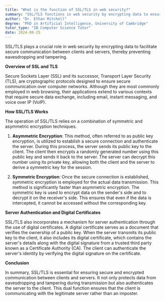 ```yaml
---
title: "What is the function of SSL/TLS in web security?"
summary: "SSL/TLS functions in web security by encrypting data to ensure secure transmission between client and server, preventing eavesdropping and tampering."
author: "Dr. Ethan Mitchell"
degree: "PhD in Artificial Intelligence, University of Cambridge"
tutor_type: "IB Computer Science Tutor"
date: 2024-08-25
---
```


SSL/TLS plays a crucial role in web security by encrypting data to facilitate secure communication between clients and servers, thereby preventing eavesdropping and tampering.

**Overview of SSL and TLS**

Secure Sockets Layer (SSL) and its successor, Transport Layer Security (TLS), are cryptographic protocols designed to ensure secure communication over computer networks. Although they are most commonly employed in web browsing, their applications extend to various contexts that require secure data exchange, including email, instant messaging, and voice over IP (VoIP).

**How SSL/TLS Works**

The operation of SSL/TLS relies on a combination of symmetric and asymmetric encryption techniques. 

1. **Asymmetric Encryption**: This method, often referred to as public key encryption, is utilized to establish a secure connection and authenticate the server. During this process, the server sends its public key to the client. The client then encrypts a randomly generated number using this public key and sends it back to the server. The server can decrypt this number using its private key, allowing both the client and the server to derive a symmetric key for the session.

2. **Symmetric Encryption**: Once the secure connection is established, symmetric encryption is employed for the actual data transmission. This method is significantly faster than asymmetric encryption. The symmetric key is used to encrypt data on the sender's side and to decrypt it on the receiver's side. This ensures that even if the data is intercepted, it cannot be accessed without the corresponding key.

**Server Authentication and Digital Certificates**

SSL/TLS also incorporates a mechanism for server authentication through the use of digital certificates. A digital certificate serves as a document that verifies the ownership of a public key. When the server transmits its public key to the client, it also includes its digital certificate, which contains the server's details along with the digital signature from a trusted third party known as a Certificate Authority (CA). The client can authenticate the server's identity by verifying the digital signature on the certificate.

**Conclusion**

In summary, SSL/TLS is essential for ensuring secure and encrypted communication between clients and servers. It not only protects data from eavesdropping and tampering during transmission but also authenticates the server to the client. This dual function ensures that the client is communicating with the legitimate server rather than an imposter.
    